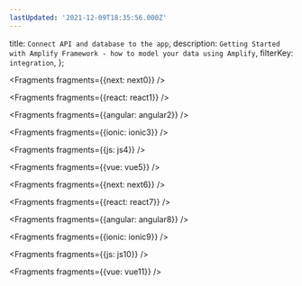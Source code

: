 ```yaml
---
lastUpdated: '2021-12-09T18:35:56.000Z'
---
```

  title: `Connect API and database to the app`,
  description: `Getting Started with Amplify Framework - how to model your data using Amplify`,
  filterKey: `integration`,
};


<Fragments fragments={{next: next0}} />


<Fragments fragments={{react: react1}} />


<Fragments fragments={{angular: angular2}} />


<Fragments fragments={{ionic: ionic3}} />


<Fragments fragments={{js: js4}} />


<Fragments fragments={{vue: vue5}} />


<Fragments fragments={{next: next6}} />


<Fragments fragments={{react: react7}} />


<Fragments fragments={{angular: angular8}} />


<Fragments fragments={{ionic: ionic9}} />


<Fragments fragments={{js: js10}} />


<Fragments fragments={{vue: vue11}} />

